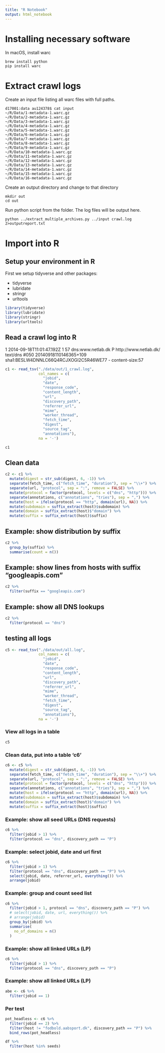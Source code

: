 ```yaml
---
title: "R Notebook"
output: html_notebook
---
```


# Installing necessary software
In macOS, install warc

```
brew install python
pip install warc
```

# Extract crawl logs

Create an input file listing all warc files with full paths.
```
d17001:data au124378$ cat input
~/R/Data/1-metadata-1.warc.gz
~/R/Data/2-metadata-1.warc.gz
~/R/Data/3-metadata-1.warc.gz
~/R/Data/4-metadata-1.warc.gz
~/R/Data/5-metadata-1.warc.gz
~/R/Data/6-metadata-1.warc.gz
~/R/Data/7-metadata-1.warc.gz
~/R/Data/8-metadata-1.warc.gz
~/R/Data/9-metadata-1.warc.gz
~/R/Data/10-metadata-1.warc.gz
~/R/Data/11-metadata-1.warc.gz
~/R/Data/12-metadata-1.warc.gz
~/R/Data/13-metadata-1.warc.gz
~/R/Data/14-metadata-1.warc.gz
~/R/Data/15-metadata-1.warc.gz
~/R/Data/16-metadata-1.warc.gz
```

Create an output directory and change to that directory

```
mkdir out
cd out
```

Run python script from the folder. The log files will be output here.
```
python ../extract_multiple_archives.py ../input crawl.log 2>outputreport.txt
```

# Import into R
## Setup your environment in R 
First we setup tidyverse and other packages:

 * tidyverse
 * lubridate
 * stringr
 * urltools

```r
library(tidyverse)
library(lubridate)
library(stringr)
library(urltools)
```

## Read a crawl log into R
1	2014-09-18T11:01:47.192Z	1	57	dns:www.netlab.dk	P	http://www.netlab.dk/	text/dns	#050	20140918110146365+109	sha1:BESLW4DNNLC66Q4RCJXOGI2C5R46WE77	-	content-size:57

```r
c1 <- read_tsv("./data/out/1_crawl.log", 
               col_names = c(
                 "jobid",
                 "date",
                 "response_code",
                 "content_length",
                 "url",
                 "discovery_path",
                 "referrer_url",
                 "mime",
                 "worker_thread",
                 "fetch_time",
                 "digest",
                 "source_tag",
                 "annotations"),
               na = '-')
```

```r
c1
```

## Clean data
```r
c2 <- c1 %>% 
  mutate(digest = str_sub(digest, 6, -1)) %>% 
  separate(fetch_time, c("fetch_time", "duration"), sep = "\\+") %>% 
  separate(url, "protocol", sep = ":", remove = FALSE) %>% 
  mutate(protocol = factor(protocol, levels = c("dns", "http"))) %>% 
  separate(annotations, c("annotations", "tries"), sep = ",") %>% 
  mutate(host = ifelse(protocol == "http", domain(url), NA)) %>% 
  mutate(subdomain = suffix_extract(host)$subdomain) %>% 
  mutate(domain = suffix_extract(host)$"domain") %>% 
  mutate(suffix = suffix_extract(host)$suffix)
```

## Example: show distribution by suffix
```r
c2 %>% 
  group_by(suffix) %>% 
  summarise(count = n())
```

## Example: show lines from hosts with suffix "googleapis.com"
```r
c2 %>% 
  filter(suffix == "googleapis.com")

```

## Example: show all DNS lookups
```r
c2 %>% 
  filter(protocol == "dns")
```

## testing all logs
```r
c5 <- read_tsv("./data/out/all.log", 
               col_names = c(
                 "jobid",
                 "date",
                 "response_code",
                 "content_length",
                 "url",
                 "discovery_path",
                 "referrer_url",
                 "mime",
                 "worker_thread",
                 "fetch_time",
                 "digest",
                 "source_tag",
                 "annotations"),
               na = '-')
```

### View all logs in a table
```r
c5
```

### Clean data, put into a table 'c6'
```r
c6 <- c5 %>% 
  mutate(digest = str_sub(digest, 6, -1)) %>% 
  separate(fetch_time, c("fetch_time", "duration"), sep = "\\+") %>% 
  separate(url, "protocol", sep = ":", remove = FALSE) %>% 
  mutate(protocol = factor(protocol, levels = c("dns", "http"))) %>% 
  separate(annotations, c("annotations", "tries"), sep = ",") %>% 
  mutate(host = ifelse(protocol == "http", domain(url), NA)) %>% 
  mutate(subdomain = suffix_extract(host)$subdomain) %>% 
  mutate(domain = suffix_extract(host)$"domain") %>% 
  mutate(suffix = suffix_extract(host)$suffix)
```

### Example: show all seed URLs (DNS requests)
```r
c6 %>% 
  filter(jobid > 1) %>% 
  filter(protocol == "dns", discovery_path == "P")
```

### Example: select jobid, date and url first
```r
c6 %>%
  filter(jobid > 1) %>% 
  filter(protocol == "dns", discovery_path == "P") %>%
  select(jobid, date, referrer_url, everything()) %>% 
  arrange(jobid)
```

### Example: group and count seed list
```r
c6 %>%
  filter(jobid > 1, protocol == "dns", discovery_path == "P") %>%
  # select(jobid, date, url, everything()) %>% 
  # arrange(jobid)
  group_by(jobid) %>% 
  summarise(
    no_of_domains = n()
  )
```

### Example: show all linked URLs (LP)
```r
c6 %>% 
  filter(jobid > 1) %>% 
  filter(protocol == "dns", discovery_path == "P")
```

### Example: show all linked URLs (LP)
```r
abe <- c6 %>% 
  filter(jobid == 1) 
```


### Per test
```r
pot_headless <- c6 %>% 
  filter(jobid == 2) %>% 
  filter(host != "fodbold.aabsport.dk", discovery_path == "P") %>%
  bind_rows(pot_headless)
```

```r
df %>% 
  filter(host %in% seeds)
```

